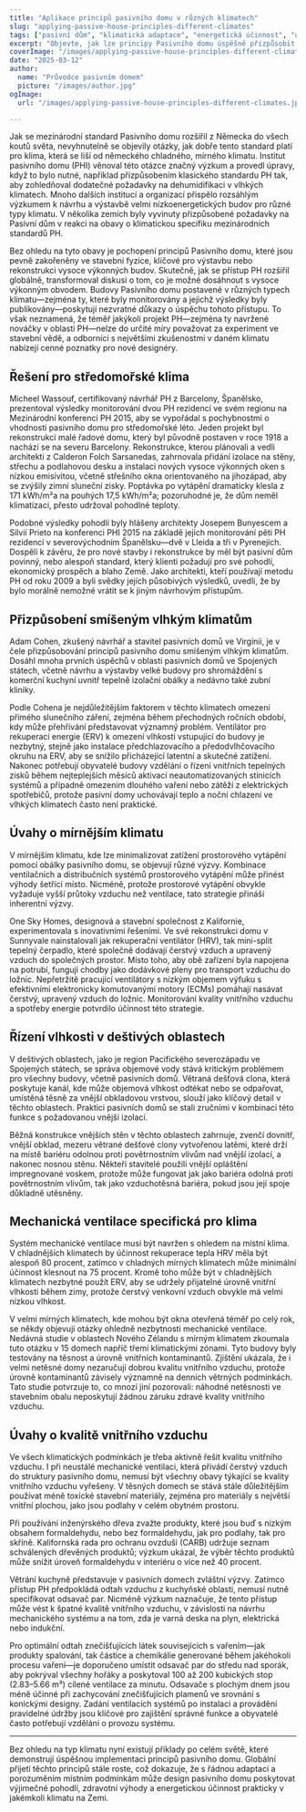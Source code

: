 ```yaml
---
title: "Aplikace principů pasivního domu v různých klimatech"
slug: "applying-passive-house-principles-different-climates"
tags: ["pasivní dům", "klimatická adaptace", "energetická účinnost", "udržitelnost", "globální aplikace"]
excerpt: "Objevte, jak lze principy Pasivního domu úspěšně přizpůsobit různým klimatům po celém světě, s reálnými příklady a praktickými řešeními pro udržení pohodlí a efektivity v jakémkoli prostředí."
coverImage: "/images/applying-passive-house-principles-different-climates.jpg"
date: "2025-03-12"
author:
  name: "Průvodce pasivním domem"
  picture: "/images/author.jpg"
ogImage:
  url: "/images/applying-passive-house-principles-different-climates.jpg"

---
```

Jak se mezinárodní standard Pasivního domu rozšířil z Německa do všech koutů světa, nevyhnutelně se objevily otázky, jak dobře tento standard platí pro klima, která se liší od německého chladného, mírného klimatu. Institut pasivního domu (PHI) věnoval této otázce značný výzkum a provedl úpravy, když to bylo nutné, například přizpůsobením klasického standardu PH tak, aby zohledňoval dodatečné požadavky na dehumidifikaci v vlhkých klimatech. Mnoho dalších institucí a organizací přispělo rozsáhlým výzkumem k návrhu a výstavbě velmi nízkoenergetických budov pro různé typy klimatu. V několika zemích byly vyvinuty přizpůsobené požadavky na Pasivní dům v reakci na obavy o klimatickou specifiku mezinárodních standardů PH.

Bez ohledu na tyto obavy je pochopení principů Pasivního domu, které jsou pevně zakořeněny ve stavební fyzice, klíčové pro výstavbu nebo rekonstrukci vysoce výkonných budov. Skutečně, jak se přístup PH rozšířil globálně, transformoval diskusi o tom, co je možné dosáhnout s vysoce výkonným obvodem. Budovy Pasivního domu postavené v různých typech klimatu—zejména ty, které byly monitorovány a jejichž výsledky byly publikovány—poskytují nezvratné důkazy o úspěchu tohoto přístupu. To však neznamená, že téměř jakýkoli projekt PH—zejména ty navržené nováčky v oblasti PH—nelze do určité míry považovat za experiment ve stavební vědě, a odborníci s největšími zkušenostmi v daném klimatu nabízejí cenné poznatky pro nové designéry.
## Řešení pro středomořské klima

Micheel Wassouf, certifikovaný návrhář PH z Barcelony, Španělsko, prezentoval výsledky monitorování dvou PH rezidencí ve svém regionu na Mezinárodní konferenci PH 2015, aby se vypořádal s pochybnostmi o vhodnosti pasivního domu pro středomořské léto. Jeden projekt byl rekonstrukcí malé řadové domu, který byl původně postaven v roce 1918 a nachází se na severu Barcelony. Rekonstrukce, kterou plánovali a vedli architekti z Calderon Folch Sarsanedas, zahrnovala přidání izolace na stěny, střechu a podlahovou desku a instalaci nových vysoce výkonných oken s nízkou emisivitou, včetně střešního okna orientovaného na jihozápad, aby se zvýšily zimní sluneční zisky. Poptávka po vytápění dramaticky klesla z 171 kWh/m²a na pouhých 17,5 kWh/m²a; pozoruhodné je, že dům neměl klimatizaci, přesto udržoval pohodlné teploty.

Podobné výsledky pohodlí byly hlášeny architekty Josepem Bunyescem a Silvií Prieto na konferenci PHI 2015 na základě jejich monitorování pěti PH rezidencí v severovýchodním Španělsku—dvě v Lleida a tři v Pyrenejích. Dospěli k závěru, že pro nové stavby i rekonstrukce by měl být pasivní dům povinný, nebo alespoň standard, který klienti požadují pro své pohodlí, ekonomický prospěch a blaho Země. Jako architekti, kteří používají metodu PH od roku 2009 a byli svědky jejích působivých výsledků, uvedli, že by bylo morálně nemožné vrátit se k jiným návrhovým přístupům.
## Přizpůsobení smíšeným vlhkým klimatům

Adam Cohen, zkušený návrhář a stavitel pasivních domů ve Virginii, je v čele přizpůsobování principů pasivního domu smíšeným vlhkým klimatům. Dosáhl mnoha prvních úspěchů v oblasti pasivních domů ve Spojených státech, včetně návrhu a výstavby velké budovy pro shromáždění s komerční kuchyní uvnitř tepelně izolační obálky a nedávno také zubní kliniky.

Podle Cohena je nejdůležitějším faktorem v těchto klimatech omezení přímého slunečního záření, zejména během přechodných ročních období, kdy může přehřívání představovat významný problém. Ventilátor pro rekuperaci energie (ERV) k omezení vlhkosti vstupující do budovy je nezbytný, stejně jako instalace předchlazovacího a předodvlhčovacího okruhu na ERV, aby se snížilo přicházející latentní a skutečné zatížení. Nakonec potřebují obyvatelé budovy vzdělání o řízení vnitřních tepelných zisků během nejteplejších měsíců aktivací neautomatizovaných stínicích systémů a případně omezením dlouhého vaření nebo zátěží z elektrických spotřebičů, protože pasivní domy uchovávají teplo a noční chlazení ve vlhkých klimatech často není praktické.
## Úvahy o mírnějším klimatu

V mírnějším klimatu, kde lze minimalizovat zatížení prostorového vytápění pomocí obálky pasivního domu, se objevují různé výzvy. Kombinace ventilačních a distribučních systémů prostorového vytápění může přinést výhody šetřící místo. Nicméně, protože prostorové vytápění obvykle vyžaduje vyšší průtoky vzduchu než ventilace, tato strategie přináší inherentní výzvy.

One Sky Homes, designová a stavební společnost z Kalifornie, experimentovala s inovativními řešeními. Ve své rekonstrukci domu v Sunnyvale nainstalovali jak rekuperační ventilátor (HRV), tak mini-split tepelný čerpadlo, které společně dodávají čerstvý vzduch a upravený vzduch do společných prostor. Místo toho, aby obě zařízení byla napojena na potrubí, fungují chodby jako dodávkové pleny pro transport vzduchu do ložnic. Nepřetržitě pracující ventilátory s nízkým objemem výfuku s efektivními elektronicky komutovanými motory (ECMs) pomáhají nasávat čerstvý, upravený vzduch do ložnic. Monitorování kvality vnitřního vzduchu a spotřeby energie potvrdilo účinnost této strategie.
## Řízení vlhkosti v deštivých oblastech

V deštivých oblastech, jako je region Pacifického severozápadu ve Spojených státech, se správa objemové vody stává kritickým problémem pro všechny budovy, včetně pasivních domů. Větraná dešťová clona, která poskytuje kanál, kde může objemová vlhkost odtékat nebo se odpařovat, umístěná těsně za vnější obkladovou vrstvou, slouží jako klíčový detail v těchto oblastech. Praktici pasivních domů se stali zručními v kombinaci této funkce s požadovanou vnější izolací.

Běžná konstrukce vnějších stěn v těchto oblastech zahrnuje, zvenčí dovnitř, vnější obklad, mezeru větrané dešťové clony vytvořenou latěmi, které drží na místě bariéru odolnou proti povětrnostním vlivům nad vnější izolací, a nakonec nosnou stěnu. Někteří stavitelé použili vnější opláštění impregnované voskem, protože může fungovat jak jako bariéra odolná proti povětrnostním vlivům, tak jako vzduchotěsná bariéra, pokud jsou její spoje důkladně utěsněny.

## Mechanická ventilace specifická pro klima

Systém mechanické ventilace musí být navržen s ohledem na místní klima. V chladnějších klimatech by účinnost rekuperace tepla HRV měla být alespoň 80 procent, zatímco v chladných mírných klimatech může minimální účinnost klesnout na 75 procent. Kromě toho může být v chladnějších klimatech nezbytné použít ERV, aby se udržely přijatelné úrovně vnitřní vlhkosti během zimy, protože čerstvý venkovní vzduch obvykle má velmi nízkou vlhkost.

V velmi mírných klimatech, kde mohou být okna otevřená téměř po celý rok, se někdy objevují otázky ohledně nezbytnosti mechanické ventilace. Nedávná studie v oblastech Nového Zélandu s mírným klimatem zkoumala tuto otázku v 15 domech napříč třemi klimatickými zónami. Tyto budovy byly testovány na těsnost a úrovně vnitřních kontaminantů. Zjištění ukázala, že i velmi netěsné domy nezaručují dobrou kvalitu vnitřního vzduchu, protože úrovně kontaminantů závisely významně na denních větrných podmínkách. Tato studie potvrzuje to, co mnozí jiní pozorovali: náhodné netěsnosti ve stavebním obalu neposkytují žádnou záruku zdravé kvality vnitřního vzduchu.
## Úvahy o kvalitě vnitřního vzduchu

Ve všech klimatických podmínkách je třeba aktivně řešit kvalitu vnitřního vzduchu. I při neustálé mechanické ventilaci, která přivádí čerstvý vzduch do struktury pasivního domu, nemusí být všechny obavy týkající se kvality vnitřního vzduchu vyřešeny. V těsných domech se stává stále důležitějším používat méně toxické stavební materiály, zejména pro materiály s největší vnitřní plochou, jako jsou podlahy v celém obytném prostoru.

Při používání inženýrského dřeva zvažte produkty, které jsou buď s nízkým obsahem formaldehydu, nebo bez formaldehydu, jak pro podlahy, tak pro skříně. Kalifornská rada pro ochranu ovzduší (CARB) udržuje seznam schválených dřevěných produktů; výzkum ukázal, že výběr těchto produktů může snížit úroveň formaldehydu v interiéru o více než 40 procent.

Větrání kuchyně představuje v pasivních domech zvláštní výzvy. Zatímco přístup PH předpokládá odtah vzduchu z kuchyňské oblasti, nemusí nutně specifikovat odsavač par. Nicméně výzkum naznačuje, že tento přístup může vést k špatné kvalitě vnitřního vzduchu, v závislosti na návrhu mechanického systému a na tom, zda je varná deska na plyn, elektrická nebo indukční.

Pro optimální odtah znečišťujících látek souvisejících s vařením—jak produkty spalování, tak částice a chemikálie generované během jakéhokoli procesu vaření—je doporučeno umístit odsavač par do středu nad sporák, aby pokrýval všechny hořáky a poskytoval 100 až 200 kubických stop (2.83–5.66 m³) cílené ventilace za minutu. Odsavače s plochým dnem jsou méně účinné při zachycování znečišťujících plamenů ve srovnání s konickými designy. Zadání ventilacích systémů po instalaci a provádění pravidelné údržby jsou klíčové pro zajištění správné funkce a obyvatelé často potřebují vzdělání o provozu systému.

---

Bez ohledu na typ klimatu nyní existují příklady po celém světě, které demonstrují úspěšnou implementaci principů pasivního domu. Globální přijetí těchto principů stále roste, což dokazuje, že s řádnou adaptací a porozuměním místním podmínkám může design pasivního domu poskytovat výjimečné pohodlí, zdravotní výhody a energetickou účinnost prakticky v jakémkoli klimatu na Zemi.
